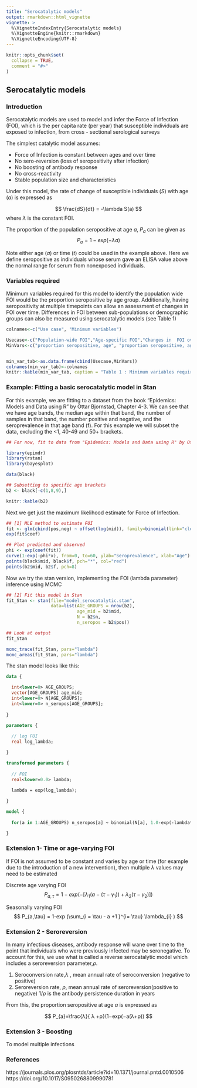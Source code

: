 ```yaml
---
title: "Serocatalytic models"
output: rmarkdown::html_vignette
vignette: >
  %\VignetteIndexEntry{Serocatalytic models}
  %\VignetteEngine{knitr::rmarkdown}
  %\VignetteEncoding{UTF-8}
---
```


```r
knitr::opts_chunk$set(
  collapse = TRUE,
  comment = "#>"
)
```

## Serocatalytic models

###  Introduction

Serocatalytic models are used to model and infer the Force of Infection (FOI), which is the per capita rate (per year) that susceptible individuals are exposed to infection, from cross - sectional serological surveys

The simplest catalytic model assumes:

- Force of Infection is constant between ages and over time
- No sero-reversion (loss of seropositivity after infection)
- No boosting of antibody response
- No cross-reactivity 
- Stable population size and characteristics


Under this model, the rate of change of susceptible individuals ($S$) with age ($a$) is expressed as

$$
\frac{dS}{dt} = -\lambda S(a) 
$$
where $\lambda$ is the constant FOI. 

The proportion of the population seropositive at age $a$, $P_{a}$ can be given as
$$
P_{a}= 1-exp(-\lambda a)
$$ 

Note either age ($a$) or time ($t$) could be used in the example above. Here we define seropositive as individuals whose serum gave an ELISA value above the normal range for serum from nonexposed individuals. 

###  Variables required

Minimum variables required for this model to identify the population wide FOI would be the proportion seropositive by age group. Additionally, having seropositivity at multiple timepoints  can allow an assessment of changes in FOI over time. Differences in FOI between sub-populations or demographic groups can also be measured using serocatalytic models (see Table 1)

```r

colnames<-c("Use case", "Minimum variables")

Usecase<-c("Population-wide FOI","Age-specific FOI","Changes in  FOI over time","Changes in FOI in different populations")
MinVars<-c("proportion seropositive, age", "proportion seropositive, age","proportion seropositive, age, time","proportion seropositive, age, time, population")


min_var_tab<-as.data.frame(cbind(Usecase,MinVars))
colnames(min_var_tab)<-colnames
knitr::kable(min_var_tab, caption = "Table 1 : Minimum variables required for serocatalytic model depending on use case")

```

### Example: Fitting a basic serocatalytic model in Stan

For this example, we are fitting to a dataset from the book "Epidemics: Models and Data using R" by Ottar Bjornstad, Chapter 4-3. We can see that we have age bands, the median age within that band, the number of samples in that band, the number positive and negative, and the seroprevalence in that age band (f). For this example we will subset the data, excluding the <1, 40-49 and 50+ brackets.

```r

## For now, fit to data from "Epidemics: Models and Data using R" by Ottar Bjornstad, Chapter 4-3

library(epimdr)
library(rstan)
library(bayesplot)

data(black)

## Subsetting to specific age brackets
b2 <- black[-c(1,8,9),]

knitr::kable(b2)

```

Next we get just the maximum likelihood estimate for Force of Infection.
```r
## [1] MLE method to estimate FOI
fit <- glm(cbind(pos,neg) ~ offset(log(mid)), family=binomial(link="cloglog"), data=b2)
exp(fit$coef)

## Plot predicted and observed
phi <- exp(coef(fit))
curve(1-exp(-phi*x), from=0, to=60, ylab="Seroprevalence", xlab="Age")
points(black$mid, black$f, pch="*", col="red")
points(b2$mid, b2$f, pch=8)


```

Now we try the stan version, implementing the FOI (lambda parameter) inference using MCMC
```r

## [2] Fit this model in Stan
fit_Stan <- stan(file="model_serocatalytic.stan",
                 data=list(AGE_GROUPS = nrow(b2),
                           age_mid = b2$mid,
                           N = b2$n,
                           n_seropos = b2$pos))

## Look at output
fit_Stan

mcmc_trace(fit_Stan, pars="lambda")
mcmc_areas(fit_Stan, pars="lambda")
```

The stan model looks like this:
```stan
data {

  int<lower=0> AGE_GROUPS;
  vector[AGE_GROUPS] age_mid;
  int<lower=0> N[AGE_GROUPS];
  int<lower=0> n_seropos[AGE_GROUPS];
  
}

parameters {
  
  // log FOI
  real log_lambda;

}

transformed parameters {
  
  // FOI
  real<lower=0.0> lambda;
  
  lambda = exp(log_lambda);

}

model {
  
  for(a in 1:AGE_GROUPS) n_seropos[a] ~ binomial(N[a], 1.0-exp(-lambda*age_mid[a]));

}
```





### Extension 1- Time or age-varying FOI

If FOI is not assumed to be constant and varies by age or time (for example due to the introduction of a new intervention), then multiple $\lambda$ values may need to be estimated

Discrete age varying FOI
$$
P_{a,\tau} = 1-exp( -[ \lambda_{1}(a-(\tau - \gamma_{1}))+\lambda_{2}(\tau - \gamma_{2})])
$$

Seasonally varying FOI
$$
P_{a,\tau} = 1-exp (\sum_{i = \tau - a +1   }^{i= \tau} \lambda_{i} )
$$



###  Extension 2 - Seroreversion

In many infectious diseases, antibody response will wane over time to the point that individuals who were previously infected may be seronegative. To account for this, we use what is called a reverse serocatalytic model which includes a seroreversion parameter,$ρ$. 

 1. Seroconversion rate,$λ$ , mean annual rate of seroconversion (negative to positive)
 2. Seroreversion rate, $ρ$, mean annual rate of seroreversion(positive to negative) $1/ρ$ is the antibody     persistence duration in years
 
From this, the proportion seropositive at age $a$ is expressed as

$$
 P_{a}=\frac{λ}{ λ +ρ}(1−exp(−a(λ+ρ)) 
$$ 


###  Extension 3 - Boosting

To model multiple infections


###  References 
https://journals.plos.org/plosntds/article?id=10.1371/journal.pntd.0010506 
https://doi.org/10.1017/S0950268809990781 
